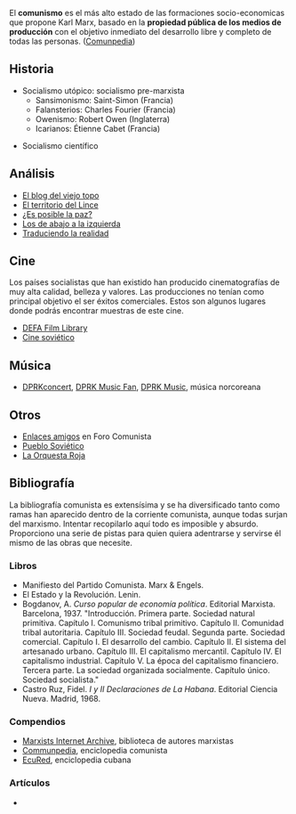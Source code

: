 {{header|1=Comunismo}}

El '''comunismo''' es el más alto estado de las formaciones socio-economicas que propone Karl Marx, basado en la '''propiedad pública de los medios de producción''' con el objetivo inmediato del desarrollo libre y completo de todas las personas. ([https://comunpedia.wikis.cc/wiki/Comunismo Comunpedia])

== Historia ==

* Socialismo utópico: socialismo pre-marxista
** Sansimonismo: Saint-Simon (Francia)
** Falansterios: Charles Fourier (Francia)
** Owenismo: Robert Owen (Inglaterra)
** Icarianos: Étienne Cabet (Francia)

* Socialismo científico

== Análisis ==

* [http://blogdelviejotopo.blogspot.com El blog del viejo topo]
* [https://elterritoriodellince.blogspot.com El territorio del Lince]
* [https://miguel-esposiblelapaz.blogspot.com ¿Es posible la paz?]
* [https://losdeabajoalaizquierda.blogspot.com Los de abajo a la izquierda]
* [https://lugrogeopolitica.blogspot.com Traduciendo la realidad]

== Cine ==
{{ap|1=cine/cine-rda.html|2=Cine de la RDA}}

Los países socialistas que han existido han producido cinematografías de muy alta calidad, belleza y valores. Las producciones no tenían como principal objetivo el ser éxitos comerciales. Estos son algunos lugares donde podrás encontrar muestras de este cine.

* [http://ecommerce.umass.edu/defa/films DEFA Film Library]
* [http://filmiki.arjlover.net/filmiki/ Cine soviético]

== Música ==

* [https://www.youtube.com/user/dprkconcert DPRKconcert], [https://www.youtube.com/channel/UCFPK06UqmJKUHWX86w2p_aQ DPRK Music Fan], [https://www.youtube.com/channel/UCLSxFv6Nq4xhqs3WmZKkTvQ DPRK Music], música norcoreana

== Otros ==

* [http://www.forocomunista.com/t4044-enlaces-amigos Enlaces amigos] en Foro Comunista
* [http://pueblosovietico.tumblr.com Pueblo Soviético]
* [https://es.wikipedia.org/wiki/Orquesta_Roja La Orquesta Roja]

== Bibliografía ==

La bibliografía comunista es extensísima y se ha diversificado tanto como ramas han aparecido dentro de la corriente comunista, aunque todas surjan del marxismo. Intentar recopilarlo aquí todo es imposible y absurdo. Proporciono una serie de pistas para quien quiera adentrarse y servirse él mismo de las obras que necesite.

=== Libros ===

* Manifiesto del Partido Comunista. Marx & Engels.
* El Estado y la Revolución. Lenin.
* Bogdanov, A. ''Curso popular de economía política''. Editorial Marxista. Barcelona, 1937. "Introducción. Primera parte. Sociedad natural primitiva. Capítulo I. Comunismo tribal primitivo. Capítulo II. Comunidad tribal autoritaria. Capítulo III. Sociedad feudal. Segunda parte. Sociedad comercial. Capítulo I. El desarrollo del cambio. Capítulo II. El sistema del artesanado urbano. Capítulo III. El capitalismo mercantil. Capítulo IV. El capitalismo industrial. Capítulo V. La época del capitalismo financiero. Tercera parte. La sociedad organizada socialmente. Capítulo único. Sociedad socialista."
* Castro Ruz, Fidel. ''I y II Declaraciones de La Habana''. Editorial Ciencia Nueva. Madrid, 1968. 

=== Compendios ===

* [https://www.marxists.org Marxists Internet Archive], biblioteca de autores marxistas
* [https://comunpedia.wikis.cc Communpedia], enciclopedia comunista
* [http://www.ecured.cu EcuRed], enciclopedia cubana

=== Artículos ===

* {{w|1=es|2=Transición del feudalismo al capitalismo}}

{{footer}}
